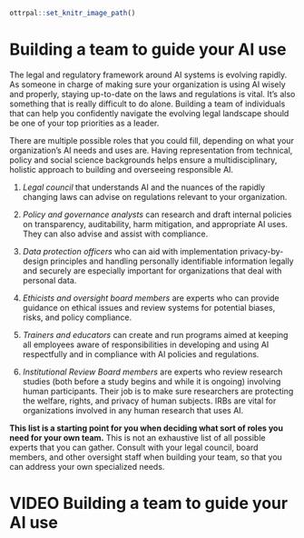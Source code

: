 ```r
ottrpal::set_knitr_image_path()
```

# Building a team to guide your AI use

The legal and regulatory framework around AI systems is evolving rapidly. As someone in charge of making sure your organization is using AI wisely and properly, staying up-to-date on the laws and regulations is vital. It's also something that is really difficult to do alone. Building a team of individuals that can help you confidently navigate the evolving legal landscape should be one of your top priorities as a leader.

There are multiple possible roles that you could fill, depending on what your organization's AI needs and uses are. Having representation from technical, policy and social science backgrounds helps ensure a multidisciplinary, holistic approach to building and overseeing responsible AI.

1. _Legal council_ that understands AI and the nuances of the rapidly changing laws can advise on regulations relevant to your organization. 

1. _Policy and governance analysts_ can research and draft internal policies on transparency, auditability, harm mitigation, and appropriate AI uses. They can also advise and assist with compliance.

1. _Data protection officers_ who can aid with implementation privacy-by-design principles and handling personally identifiable information legally and securely are especially important for organizations that deal with personal data.

1. _Ethicists and oversight board members_ are experts who can provide guidance on ethical issues and review systems for potential biases, risks, and policy compliance.

1. _Trainers and educators_ can create and run programs aimed at keeping all employees aware of responsibilities in developing and using AI respectfully and in compliance with AI policies and regulations.

1. _Institutional Review Board members_ are experts who review research studies (both before a study begins and while it is ongoing) involving human participants. Their job is to make sure researchers are protecting the welfare, rights, and privacy of human subjects. IRBs are vital for organizations involved in any human research that uses AI.

**This list is a starting point for you when deciding what sort of roles you need for your own team.** This is not an exhaustive list of all possible experts that you can gather. Consult with your legal council, board members, and other oversight staff when building your team, so that you can address your own specialized needs.

# VIDEO Building a team to guide your AI use
